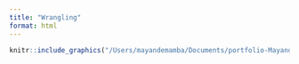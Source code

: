 ```yaml
---
title: "Wrangling"
format: html
---
```





```r
knitr::include_graphics("/Users/mayandemamba/Documents/portfolio-Mayande-Mamba/summarysheet/images/Wrangling.png")
```



